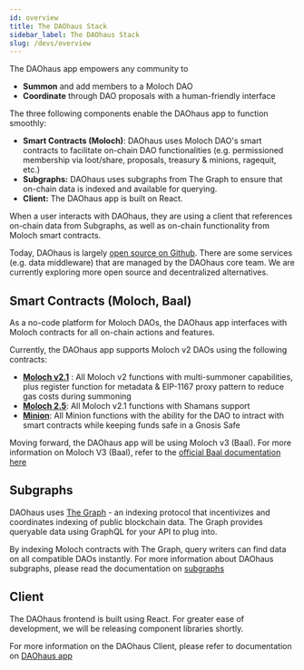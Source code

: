 ```yaml
---
id: overview
title: The DAOhaus Stack
sidebar_label: The DAOhaus Stack
slug: /devs/overview
---
```


The DAOhaus app empowers any community to 
* **Summon** and add members to a Moloch DAO
* **Coordinate** through DAO proposals with a human-friendly interface 

The three following components enable the DAOhaus app to function smoothly: 
* **Smart Contracts (Moloch)**: DAOhaus uses Moloch DAO's smart contracts to facilitate on-chain DAO functionalities (e.g. permissioned membership via loot/share, proposals, treasury & minions, ragequit, etc.) 
* **Subgraphs:** DAOhaus uses subgraphs from The Graph to ensure that on-chain data is indexed and available for querying. 
* **Client:** The DAOhaus app is built on React.

When a user interacts with DAOhaus, they are using a client that references on-chain data from Subgraphs, as well as on-chain functionality from Moloch smart contracts. 

Today, DAOhaus is largely [open source on Github](https://github.com/HausDAO/daohaus-app). There are some services (e.g. data middleware) that are managed by the DAOhaus core team. We are currently exploring more open source and decentralized alternatives. 

## Smart Contracts (Moloch, Baal) 

As a no-code platform for Moloch DAOs, the DAOhaus app interfaces with Moloch contracts for all on-chain actions and features. 

Currently, the DAOhaus app supports Moloch v2 DAOs using the following contracts: 
* [**Moloch v2.1**](https://github.com/HausDAO/Molochv2.1) : All Moloch v2 functions with multi-summoner capabilities, plus register function for metadata & EIP-1167 proxy pattern to reduce gas costs during summoning
* [**Moloch 2.5**](https://github.com/HausDAO/Moloch2.5): All Moloch v2.1 functions with Shamans support
* [**Minion**](https://github.com/HausDAO/MinionSummonerV2): All Minion functions with the ability for the DAO to intract with smart contracts while keeping funds safe in a Gnosis Safe

Moving forward, the DAOhaus app will be using Moloch v3 (Baal). For more information on Moloch V3 (Baal), refer to the [official Baal documentation here ](https://baal-docs.vercel.app/)


## Subgraphs

DAOhaus uses [The Graph](https://thegraph.com/en/)  - an indexing protocol that incentivizes and coordinates indexing of public blockchain data. The Graph provides queryable data using GraphQL for your API to plug into. 

By indexing Moloch contracts with The Graph, query writers can find data on all compatible DAOs instantly. For more information about DAOhaus subgraphs, please read the documentation on [subgraphs](/docs/devs/subgraphs)

## Client

The DAOhaus frontend is built using React. For greater ease of development, we will be releasing component libraries shortly. 

For more information on the DAOhaus Client, please refer to documentation on [DAOhaus app](/docs/devs/app-overview)
